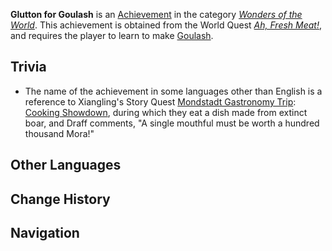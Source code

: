 {{Achievement Infobox
|title        = 
|id           = 81044
|order id     = 1045
|category     = Wonders of the World
|description  = Learn to make [[Goulash]].
|requirements = Obtained from ''[[Ah, Fresh Meat!]].''
|primogems    = 5
|tracking     = 
|hidden       = 1
|topic        = Cooking
|type         = Quest
}}
'''Glutton for Goulash''' is an [[Achievement]] in the category ''[[Wonders of the World]]''. This achievement is obtained from the World Quest ''[[Ah, Fresh Meat!]]'', and requires the player to learn to make [[Goulash]].

==Trivia==
* The name of the achievement in some languages other than English is a reference to Xiangling's Story Quest [[Mondstadt Gastronomy Trip]]: [[Cooking Showdown]], during which they eat a dish made from extinct boar, and Draff comments, "A single mouthful must be worth a hundred thousand Mora!"
<!--
==Video Guides==
{{EVT
|video1   = 
|caption1 = 
}}
-->
==Other Languages==
{{Other Languages
|en      = Glutton for Goulash
|zhs     = 「一口吃掉了几十万摩拉！」
|zhs_rm  = "Yīkǒuqì Chīdiàole Jǐshíwàn Mólā!"
|zht     = 「一口吃掉了幾十萬摩拉！」
|zht_rm  = "Yīkǒuqì Chīdiàole Jǐshíwàn Mólā!"
|zh_tl   = "Eating Hundreds of Thousands of Mora in One Go!"
|ja      = 「一口で数十万モラが消えた！」
|ja_rm   = "Hitokuchi de Suujuuman Mora ga Kieta!"
|ja_tl   = 
|ko      = 「한입에 몇십만 모라!」
|ko_rm   = "Hannibe Myeotsipman Mora!"
|ko_tl   = "Hundreds of Thousands of Mora in One Bite!"
|es      = Miles de Moras de un bocado
|es_tl   = Thousands of Mora in One Bite
|fr      = Soif de goulasch
|fr_tl   = Thirst for Goulash
|ru      = Сотни тысяч моры за кусочек!
|ru_tl   = 
|th      = "คำละหลายแสน Mora!"
|th_rm   = 
|th_tl   = 
|vi      = "Một miếng ăn mấy chục vạn Mora"
|vi_tl   = 
|de      = „Dann habe ich eben ein Vermögen verputzt!“
|de_tl   = "Then I Just Devoured a Fortune!"
|id      = Sekali Makan Jutaan Mora
|id_tl   = Millions of Mora (Gone) in One Meal
|pt      = Centenas de milhares de Moras em uma só mordida!
|pt_tl   = 
}}

==Change History==
{{Change History|1.2}}
<!--
==References==
{{Reflist}}
-->
==Navigation==
{{Achievement Navbox|Wonders of the World|Quest}}